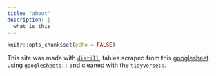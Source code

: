 ```yaml
---
title: "about"
description: |
  what is this
---
```


```r
knitr::opts_chunk$set(echo = FALSE)
```

This site was made with [`distill`](https://rstudio.github.io/distill/), tables scraped from this [googlesheet](https://docs.google.com/spreadsheets/d/1hv7pkBGu8XQQOIBbBt1_1LvKGBR7zTdQYCzogrv3hz0/edit?usp=sharing) using [`googlesheets::`](https://cran.r-project.org/web/packages/googlesheets/vignettes/basic-usage.html) and cleaned with the [`tidyverse::`](https://www.tidyverse.org/).